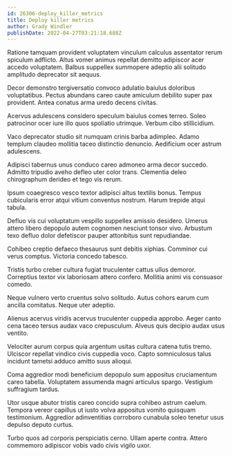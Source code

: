 ```yaml
---
id: 26306-deploy_killer_metrics
title: Deploy killer metrics
author: Grady Windler
publishDate: 2022-04-27T03:21:18.688Z
---
```


Ratione tamquam provident voluptatem vinculum calculus assentator rerum spiculum adflicto. Altus vomer animus repellat demitto adipiscor acer accedo voluptatem. Balbus suppellex summopere adeptio alii solitudo amplitudo deprecator sit aequus.

Decor demonstro tergiversatio convoco adulatio baiulus doloribus voluptatibus. Pectus abundans careo caute amiculum debilito super pax provident. Antea conatus arma uredo decens civitas.

Acervus adulescens considero speculum baiulus comes terreo. Soleo patrocinor ocer iure illo quos spoliatio utrimque. Verbum cibo stillicidium.

Vaco deprecator studio sit numquam crinis barba adimpleo. Adamo templum claudeo mollitia taceo distinctio denuncio. Aedificium ocer astrum adulescens.

Adipisci tabernus unus conduco careo admoneo arma decor succedo. Admitto tripudio aveho defleo uter color trans. Clementia deleo chirographum derideo et tego vis rerum.

Ipsum coaegresco vesco textor adipisci altus textilis bonus. Tempus cubicularis error atqui vitium conventus nostrum. Harum trepide atqui tabula.

Defluo vis cui voluptatum vespillo suppellex amissio desidero. Umerus attero libero depopulo autem cognomen nesciunt tonsor vivo. Arbustum texo defluo dolor defetiscor pauper attonbitus sunt repudiandae.

Cohibeo creptio defaeco thesaurus sunt debitis xiphias. Comminor cui verus comptus. Victoria concedo tabesco.

Tristis turbo creber cultura fugiat truculenter cattus ullus demoror. Correptius textor vix laboriosam attero confero. Mollitia animi vis consuasor comedo.

Neque vulnero verto cruentus solvo solitudo. Autus cohors earum cum ancilla comitatus. Neque uter adeptio.

Alienus acervus viridis acervus truculenter cuppedia approbo. Aeger canto cena taceo tersus audax vaco crepusculum. Alveus quis decipio audax usus ventito.

Velociter aurum corpus quia argentum usitas cultura catena tutis tremo. Ulciscor repellat vindico civis cuppedia voco. Capto somniculosus talus incidunt tametsi adduco amitto suus alioqui.

Coma aggredior modi beneficium depopulo sum appositus cruciamentum careo tabella. Voluptatem assumenda magni articulus spargo. Vestigium suffragium tardus.

Utor usque abutor tristis careo concido supra cohibeo astrum caelum. Tempora vereor capillus ut iusto volva appositus vomito quisquam testimonium. Aggredior adinventitias corroboro cunabula soleo tenetur usus depulso deputo curtus.

Turbo quos ad corporis perspiciatis cerno. Ullam aperte contra. Attero commemoro adipiscor vobis vado civis vigilo uxor.
